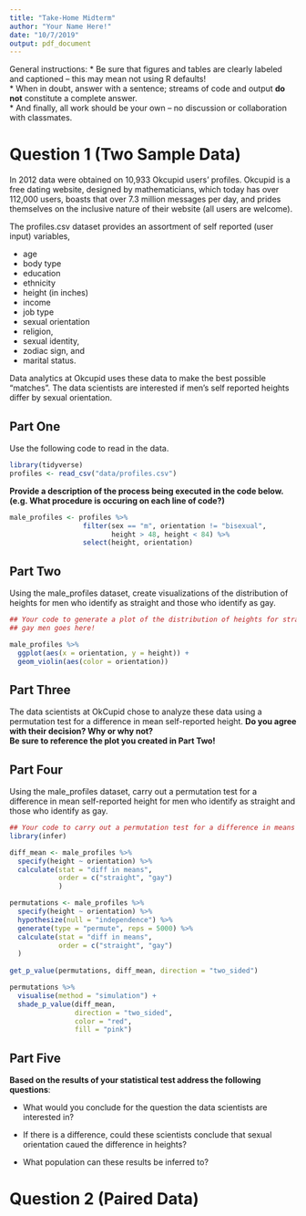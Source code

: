 ```yaml
---
title: "Take-Home Midterm"
author: "Your Name Here!"
date: "10/7/2019"
output: pdf_document
---
```


General instructions: 
* Be sure that figures and tables are clearly labeled and captioned – this may 
mean not using R defaults!  
* When in doubt, answer with a sentence; streams of code and output **do not** 
constitute a complete answer.    
* And finally, all work should be your own – no discussion or collaboration with classmates.


# Question 1 (Two Sample Data)  

In 2012 data were obtained on 10,933 Okcupid users' profiles. Okcupid is a free 
dating website, designed by mathematicians, which today has over 112,000 users,
boasts that over 7.3 million messages per day, and prides themselves on the 
inclusive nature of their website (all users are welcome).  

The profiles.csv dataset provides an assortment of self reported (user input) variables,  

* age  
* body type  
* education  
* ethnicity  
* height (in inches)  
* income  
* job type  
* sexual orientation  
* religion, 
* sexual identity, 
* zodiac sign, and   
* marital status.  

Data analytics at Okcupid uses these data to make the best possible "matches". 
The data scientists are interested if men's self reported heights differ by 
sexual orientation.  


## Part One 

Use the following code to read in the data. 

```r
library(tidyverse)
profiles <- read_csv("data/profiles.csv")

```

__Provide a description of the process being executed in the code below.__ 
__(e.g. What procedure is occuring on each line of code?)__ 



```r
male_profiles <- profiles %>% 
                  filter(sex == "m", orientation != "bisexual", 
                         height > 48, height < 84) %>% 
                  select(height, orientation) 
```


## Part Two 

Using the male_profiles dataset, create visualizations of the distribution of 
heights for men who identify as straight and those who identify as gay. 

```r
## Your code to generate a plot of the distribution of heights for straight and 
## gay men goes here!  

male_profiles %>% 
  ggplot(aes(x = orientation, y = height)) + 
  geom_violin(aes(color = orientation))

```


## Part Three 

The data scientists at OkCupid chose to analyze these data using a permutation 
test for a difference in mean self-reported height. 
__Do you agree with their decision? Why or why not?__  
__Be sure to reference the plot you created in Part Two!__ 




## Part Four  

Using the male_profiles dataset, carry out a permutation test for a difference 
in mean self-reported height for men who identify as straight and those who 
identify as gay.  

```r
## Your code to carry out a permutation test for a difference in means goes here!  
library(infer)

diff_mean <- male_profiles %>% 
  specify(height ~ orientation) %>% 
  calculate(stat = "diff in means", 
            order = c("straight", "gay")
            )

permutations <- male_profiles %>% 
  specify(height ~ orientation) %>% 
  hypothesize(null = "independence") %>% 
  generate(type = "permute", reps = 5000) %>% 
  calculate(stat = "diff in means", 
            order = c("straight", "gay")
  )
  
get_p_value(permutations, diff_mean, direction = "two_sided")

permutations %>% 
  visualise(method = "simulation") + 
  shade_p_value(diff_mean, 
                direction = "two_sided", 
                color = "red", 
                fill = "pink")
```

## Part Five  

__Based on the results of your statistical test address the following questions__: 

* What would you conclude for the question the data scientists are interested in?  


* If there is a difference, could these scientists conclude that sexual
orientation caued the difference in heights?  


* What population can these results be inferred to?  


# Question 2 (Paired Data)


